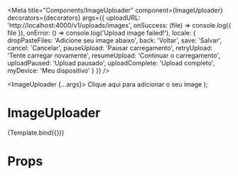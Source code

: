 

<Meta
  title="Components/ImageUploader"
  component={ImageUploader}
  decorators={decorators}
  args={{
    uploadURL: 'http://localhost:4000/v1/uploads/images',
    onSuccess: (file) => console.log({ file }),
    onError: () => console.log('Upload image failed!'),
    locale: {
      dropPasteFiles: 'Adicione seu image abaixo',
      back: 'Voltar',
      save: 'Salvar',
      cancel: 'Cancelar',
      pauseUpload: 'Pausar carregamento',
      retryUpload: 'Tente carregar novamente',
      resumeUpload: 'Continuar o carregamento',
      uploadPaused: 'Upload pausado',
      uploadComplete: 'Upload completo',
      myDevice: 'Meu dispositivo'
    }
  }}
/>

  <ImageUploader {...args}>
    <Text>Clique aqui para adicionar o seu image</Text>
  </ImageUploader>
);

# ImageUploader

<Canvas>
  <Story name="Upload" args={null}>
    {Template.bind({})}
  </Story>
</Canvas>

# Props

<ArgsTable of={ImageUploader} />
